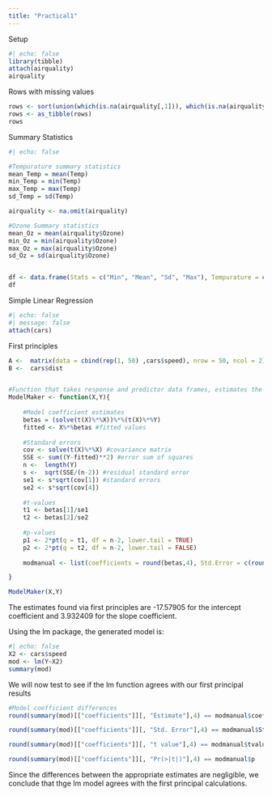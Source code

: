 ```yaml
---
title: "Practical1"
---
```


Setup

```r
#| echo: false
library(tibble)
attach(airquality)
airquality
```

Rows with missing values

```r
rows <- sort(union(which(is.na(airquality[,1])), which(is.na(airquality[,2]))))
rows <- as_tibble(rows)
rows
```

Summary Statistics

```r
#| echo: false

#Tempurature summary statistics 
mean_Temp = mean(Temp)
min_Temp = min(Temp)
max_Temp = max(Temp)
sd_Temp = sd(Temp)

airquality <- na.omit(airquality)

#Ozone Summary statistics
mean_Oz = mean(airquality$Ozone)
min_Oz = min(airquality$Ozone)
max_Oz = max(airquality$Ozone)
sd_Oz = sd(airquality$Ozone)


df <- data.frame(Stats = c("Min", "Mean", "Sd", "Max"), Tempurature = c(min_Temp, mean_Temp, sd_Temp, max_Temp), Ozone = c(min_Oz, mean_Oz, sd_Oz, max_Oz))
df
```

Simple Linear Regression

```r
#| echo: false
#| message: false
attach(cars)
```

First principles

```r
A <-  matrix(data = cbind(rep(1, 50) ,cars$speed), nrow = 50, ncol = 2)
B <-  cars$dist


#Function that takes response and predictor data frames, estimates the regression parameters under ordinary least squares estiamtion and outputs the results in a list called modmanual
ModelMaker <- function(X,Y){
  
    #Model coefficient estimates
    betas = (solve(t(X)%*%X))%*%(t(X)%*%Y)
    fitted <- X%*%betas #fitted values
    
    #Standard errors
    cov <- solve(t(X)%*%X) #covariance matrix
    SSE <- sum((Y-fitted)**2) #error sum of squares
    n <-  length(Y)
    s <-  sqrt(SSE/(n-2)) #residual standard error
    se1 <- s*sqrt(cov[1]) #standard errors
    se2 <- s*sqrt(cov[4])
    
    #t-values
    t1 <- betas[1]/se1
    t2 <- betas[2]/se2
    
    #p-values
    p1 <- 2*pt(q = t1, df = n-2, lower.tail = TRUE)
    p2 <- 2*pt(q = t2, df = n-2, lower.tail = FALSE)
    
    modmanual <- list(coefficients = round(betas,4), Std.Error = c(round(se1,4),round(se2,4)),     tvalue = c(round(t1,4),round(t2,4)), p = c(round(p1,4),round(p2,4)))

}

ModelMaker(X,Y)

```

The estimates found via first principles are -17.57905 for the intercept coefficient and 3.932409 for the slope coefficient.

Using the lm package, the generated model is:

```r
#| echo: false
X2 <- cars$speed
mod <- lm(Y~X2)
summary(mod)
```

We will now test to see if the lm function agrees with our first principal results

```r

#Model coefficient differences
round(summary(mod)[["coefficients"]][, "Estimate"],4) == modmanual$coefficients

round(summary(mod)[["coefficients"]][, "Std. Error"],4) == modmanual$Std.Error

round(summary(mod)[["coefficients"]][, "t value"],4) == modmanual$tvalue

round(summary(mod)[["coefficients"]][, "Pr(>|t|)"],4) == modmanual$p


```

Since the differences between the appropriate estimates are negligible, we conclude that thge lm model agrees with the first principal calculations.
